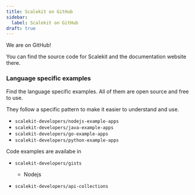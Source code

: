 ```yaml
---
title: Scalekit on GitHub
sidebar:
  label: Scalekit on GitHub
draft: true
---
```



We are on GitHub!

You can find the source code for Scalekit and the documentation website there.

### Language specific examples

Find the language specific examples. All of them are open source and free to use.

They follow a specific pattern to make it easier to understand and use.

- `scalekit-developers/nodejs-example-apps`
- `scalekit-developers/java-example-apps`
- `scalekit-developers/go-example-apps`
- `scalekit-developers/python-example-apps`

Code examples are availabe in

- `scalekit-developers/gists`
  - Nodejs

- `scalekit-developers/api-collections`